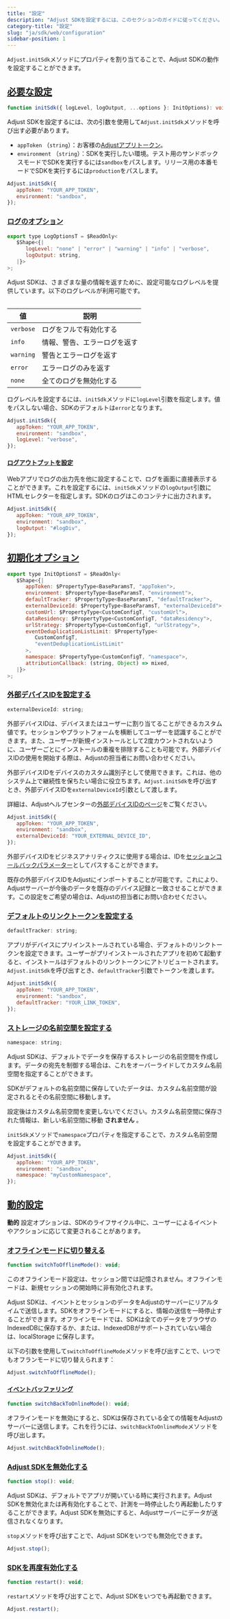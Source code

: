 ```yaml
---
title: "設定"
description: "Adjust SDKを設定するには、このセクションのガイドに従ってください。"
category-title: "設定"
slug: "ja/sdk/web/configuration"
sidebar-position: 1
---
```


`Adjust.initSdk`メソッドにプロパティを割り当てることで、Adjust SDKの動作を設定することができます。

## [必要な設定](required-configuration)

<CodeBlock title="メソッドシグネチャー">

```ts
function initSdk({ logLevel, logOutput, ...options }: InitOptions): void;
```

</CodeBlock>

Adjust SDKを設定するには、次の引数を使用して`Adjust.initSdk`メソッドを呼び出す必要があります。

-  `appToken` （`string`）：お客様の[Adjustアプリトークン](https://help.adjust.com/ja/article/app-token-and-reporting-currency#view-your-app-details)。
-  `environment` （`string`）：SDKを実行したい環境。テスト用のサンドボックスモードでSDKを実行するには`sandbox`をパスします。リリース用の本番モードでSDKを実行するには`production`をパスします。

```js
Adjust.initSdk({
   appToken: "YOUR_APP_TOKEN",
   environment: "sandbox",
});
```

### [ログのオプション](logging-options)

<CodeBlock title="インターフェイス宣言">

```js
export type LogOptionsT = $ReadOnly<
   $Shape<{|
      logLevel: "none" | "error" | "warning" | "info" | "verbose",
      logOutput: string,
   |}>
>;

```

</CodeBlock>

Adjust SDKは、さまざまな量の情報を返すために、設定可能なログレベルを提供しています。以下のログレベルが利用可能です。

<Table>

| 値        | 説明                         |
| --------- | ---------------------------- |
| `verbose` | ログをフルで有効化する       |
| `info`    | 情報、警告、エラーログを返す |
| `warning` | 警告とエラーログを返す       |
| `error`   | エラーログのみを返す         |
| `none`    | 全てのログを無効化する       |

</Table>

ログレベルを設定するには、`initSdk`メソッドに`logLevel`引数を指定します。値をパスしない場合、SDKのデフォルトは`error`となります。

```js
Adjust.initSdk({
   appToken: "YOUR_APP_TOKEN",
   environment: "sandbox",
   logLevel: "verbose",
});
```

#### [ログアウトプットを設定](set-log-output)

Webアプリでログの出力先を他に設定することで、ログを画面に直接表示することができます。これを設定するには、`initSdk`メソッドの`logOutput`引数にHTMLセレクターを指定します。SDKのログはこのコンテナに出力されます。

```js
Adjust.initSdk({
   appToken: "YOUR_APP_TOKEN",
   environment: "sandbox",
   logOutput: "#logDiv",
});
```

## [初期化オプション](initialization-options)

<CodeBlock title="インターフェイス宣言">

```js
export type InitOptionsT = $ReadOnly<
   $Shape<{|
      appToken: $PropertyType<BaseParamsT, "appToken">,
      environment: $PropertyType<BaseParamsT, "environment">,
      defaultTracker: $PropertyType<BaseParamsT, "defaultTracker">,
      externalDeviceId: $PropertyType<BaseParamsT, "externalDeviceId">,
      customUrl: $PropertyType<CustomConfigT, "customUrl">,
      dataResidency: $PropertyType<CustomConfigT, "dataResidency">,
      urlStrategy: $PropertyType<CustomConfigT, "urlStrategy">,
      eventDeduplicationListLimit: $PropertyType<
         CustomConfigT,
         "eventDeduplicationListLimit"
      >,
      namespace: $PropertyType<CustomConfigT, "namespace">,
      attributionCallback: (string, Object) => mixed,
   |}>
>;

```

</CodeBlock>

### [外部デバイスIDを設定する](set-external-device-identifier)

<CodeBlock title="プロパティ宣言">

```js
externalDeviceId: string;
```

</CodeBlock>

外部デバイスIDは、デバイスまたはユーザーに割り当てることができるカスタム値です。セッションやプラットフォームを横断してユーザーを認識することができます。また、ユーザーが新規インストールとして2度カウントされないように、ユーザーごとにインストールの重複を排除することも可能です。外部デバイスIDの使用を開始する際は、Adjustの担当者にお問い合わせください。

外部デバイスIDをデバイスのカスタム識別子として使用できます。これは、他のシステム上で継続性を保ちたい場合に役立ちます。`Adjust.initSdk`を呼び出すとき、外部デバイスIDを`externalDeviceId`引数として渡します。

<Callout type="seealso">

詳細は、Adjustヘルプセンターの[外部デバイスIDのページ](https://help.adjust.com/ja/article/external-device-identifiers)をご覧ください。

</Callout>

```js
Adjust.initSdk({
   appToken: "YOUR_APP_TOKEN",
   environment: "sandbox",
   externalDeviceId: "YOUR_EXTERNAL_DEVICE_ID",
});
```

外部デバイスIDをビジネスアナリティクスに使用する場合は、IDを[セッションコールバックパラメーター](/en/sdk/web/features/global-params)としてパスすることができます。

既存の外部デバイスIDをAdjustにインポートすることが可能です。これにより、Adjustサーバーが今後のデータを既存のデバイス記録と一致させることができます。この設定をご希望の場合は、Adjustの担当者にお問い合わせください。

### [デフォルトのリンクトークンを設定する](set-default-link-token)

<CodeBlock title="プロパティ宣言">

```js
defaultTracker: string;
```

</CodeBlock>

アプリがデバイスにプリインストールされている場合、デフォルトのリンクトークンを設定できます。ユーザーがプリインストールされたアプリを初めて起動すると、インストールはデフォルトのリンクトークンにアトリビュートされます。`Adjust.initSdk`を呼び出すとき、`defaultTracker`引数でトークンを渡します。

```js
Adjust.initSdk({
   appToken: "YOUR_APP_TOKEN",
   environment: "sandbox",
   defaultTracker: "YOUR_LINK_TOKEN",
});
```

### [ストレージの名前空間を設定する](set-storage-namespace)

<CodeBlock title="プロパティ宣言">

```js
namespace: string;
```

</CodeBlock>

Adjust SDKは、デフォルトでデータを保存するストレージの名前空間を作成します。データの宛先を制御する場合は、これをオーバーライドしてカスタム名前空間を指定することができます。

SDKがデフォルトの名前空間に保存していたデータは、カスタム名前空間が設定されるとその名前空間に移動します。

<Callout type="warning">

設定後はカスタム名前空間を変更しないでください。カスタム名前空間に保存された情報は、新しい名前空間に移動 **されません** 。

</Callout>

`initSdk`メソッドで`namespace`プロパティを指定することで、カスタム名前空間を設定することができます。

```js
Adjust.initSdk({
   appToken: "YOUR_APP_TOKEN",
   environment: "sandbox",
   namespace: "myCustomNamespace",
});
```

## [動的設定](dynamic-configuration)

**動的** 設定オプションは、SDKのライフサイクル中に、ユーザーによるイベントやアクションに応じて変更されることがあります。

### [オフラインモードに切り替える](toggle-offline-mode)

<CodeBlock title="メソッドシグネチャー">

```js
function switchToOfflineMode(): void;
```

</CodeBlock>
<Callout type="important">

このオフラインモード設定は、セッション間では記憶されません。オフラインモードは、新規セッションの開始時に非有効化されます。

</Callout>

Adjust SDKは、イベントとセッションのデータをAdjustのサーバーにリアルタイムで送信します。SDKをオフラインモードにすると、情報の送信を一時停止することができます。オフラインモードでは、SDKは全てのデータをブラウザのIndexedDBに保存するか、または、IndexedDBがサポートされていない場合は、localStorage に保存します。

以下の引数を使用して`switchToOfflineMode`メソッドを呼び出すことで、いつでもオフランモードに切り替えられます：

```js
Adjust.switchToOfflineMode();
```

#### [イベントバッファリング](event-buffering)

<CodeBlock title="メソッドシグネチャー">

```js
function switchBackToOnlineMode(): void;
```

</CodeBlock>

オフラインモードを無効にすると、SDKは保存されている全ての情報をAdjustのサーバーに送信します。これを行うには、`switchBackToOnlineMode`メソッドを呼び出します。

```js
Adjust.switchBackToOnlineMode();
```

### [Adjust SDKを無効化する](disable-the-sdk)

```js
function stop(): void;
```

Adjust SDKは、デフォルトでアプリが開いている時に実行されます。Adjust SDKを無効化または再有効化することで、計測を一時停止したり再起動したりすることができます。Adjust SDKを無効にすると、Adjustサーバーにデータが送信されなくなります。

`stop`メソッドを呼び出すことで、Adjust SDKをいつでも無効化できます。

```js
Adjust.stop();
```

### [SDKを再度有効化する](reenable-the-sdk)

```js
function restart(): void;
```

`restart`メソッドを呼び出すことで、Adjust SDKをいつでも再起動できます。

```js
Adjust.restart();
```
